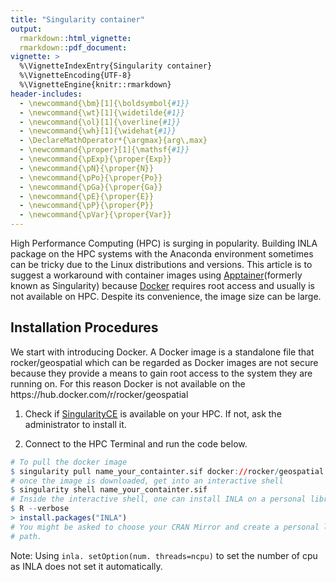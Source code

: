 ```yaml
---
title: "Singularity container"
output:
  rmarkdown::html_vignette:
  rmarkdown::pdf_document:
vignette: >
  %\VignetteIndexEntry{Singularity container}
  %\VignetteEncoding{UTF-8}
  %\VignetteEngine{knitr::rmarkdown}
header-includes:
  - \newcommand{\bm}[1]{\boldsymbol{#1}}
  - \newcommand{\wt}[1]{\widetilde{#1}}
  - \newcommand{\ol}[1]{\overline{#1}}
  - \newcommand{\wh}[1]{\widehat{#1}}
  - \DeclareMathOperator*{\argmax}{arg\,max}
  - \newcommand{\proper}[1]{\mathsf{#1}}
  - \newcommand{\pExp}{\proper{Exp}}
  - \newcommand{\pN}{\proper{N}}
  - \newcommand{\pPo}{\proper{Po}}
  - \newcommand{\pGa}{\proper{Ga}}
  - \newcommand{\pE}{\proper{E}}
  - \newcommand{\pP}{\proper{P}}
  - \newcommand{\pVar}{\proper{Var}}
---
```

High Performance Computing (HPC) is surging in popularity. Building INLA package
on the HPC systems with the Anaconda environment sometimes can be tricky due to 
the Linux distributions and versions. This article is to suggest a workaround 
with container images using [Apptainer](https://apptainer.org/)(formerly known 
as Singularity) because [Docker](https://www.docker.com/) requires root access 
and usually is not available on HPC. Despite its convenience, the image size can
be large. 

## Installation Procedures 
We start with introducing Docker. A Docker image is a standalone file that  
rocker/geospatial
which can be regarded as 
Docker images are not secure because they provide a means to gain root access to the system they are running on. For this reason Docker is not available on the 
https://hub.docker.com/r/rocker/geospatial

1. Check if [SingularityCE](https://github.com/sylabs/singularity/blob/main/INSTALL.md)
   is available on your HPC. If not, ask the administrator to install it. 
   
2. Connect to the HPC Terminal and run the code below. 

```r
# To pull the docker image 
$ singularity pull name_your_containter.sif docker://rocker/geospatial:latest
# once the image is downloaded, get into an interactive shell 
$ singularity shell name_your_containter.sif
# Inside the interactive shell, one can install INLA on a personal library
$ R --verbose 
> install.packages("INLA") 
# You might be asked to choose your CRAN Mirror and create a personal library 
# path.
```
Note: Using `inla. setOption(num. threads=ncpu)` to set the number of cpu as 
INLA does not set it automatically. 

